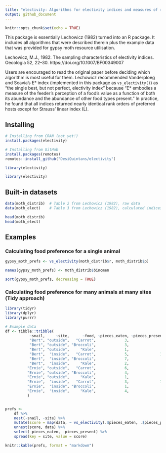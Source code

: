 ```yaml
---
title: "electivity: Algorithms for electivity indices and measures of resource use versus availability"
output: github_document
---
```


```r
knitr::opts_chunk$set(echo = TRUE)
```

This package is essentially Lechowicz (1982) turned into an R package. It includes
all algorithms that were described therein plus the example data that
was provided for gypsy moth resource utilisation.

Lechowicz, M.J., 1982. The sampling characteristics of electivity indices.
Oecologia 52, 22–30. https://doi.org/10.1007/BF00349007

Users are encouraged to read the original paper before deciding which algorithm
is most useful for them. Lechowicz recommended Vanderploeg and Scavia's E* index
(implemented in this package as `vs_electivity()`) as "the single best, but not
perfect, electivity index" because "E* embodies a measure of the feeder's
perception of a food's value as a function of both its abundance and the
abundance of other food types present." In practice, he found that all indices
returned nearly identical rank orders of preferred hosts except for Strauss'
linear index (L).


## Installing

```r
# Installing from CRAN (not yet!)
install.packages(electivity)

# Installing from GitHub
install.packages(remotes)
remotes::install_github("DesiQuintans/electivity")

library(electivity)
```

```r
library(electivity)
```


## Built-in datasets

```r
data(moth_distrib)  # Table 2 from Lechowicz (1982), raw data
data(moth_elect)    # Table 3 from Lechowicz (1982), calculated indices

head(moth_distrib)
head(moth_elect)
```


## Examples

### Calculating food preference for a single animal

```r
gypsy_moth_prefs <- vs_electivity(moth_distrib$r, moth_distrib$p)

names(gypsy_moth_prefs) <- moth_distrib$binomen

sort(gypsy_moth_prefs, decreasing = TRUE)
```

### Calculating food preference for many animals at many sites (Tidy approach)

```r
library(tidyr)
library(dplyr)
library(purrr)

# Example data
df <- tibble::tribble(
           ~snail,     ~site,      ~food, ~pieces_eaten, ~pieces_present,
           "Bert", "outside",   "Carrot",             3,               7,
           "Bert", "outside", "Broccoli",             3,               8,
           "Bert", "outside",     "Kale",             1,               1,
           "Bert",  "inside",   "Carrot",             5,              11,
           "Bert",  "inside", "Broccoli",             7,               3,
           "Bert",  "inside",     "Kale",             2,               4,
          "Ernie", "outside",   "Carrot",             6,               7,
          "Ernie", "outside", "Broccoli",             4,               8,
          "Ernie", "outside",     "Kale",             1,               1,
          "Ernie",  "inside",   "Carrot",             3,              11,
          "Ernie",  "inside", "Broccoli",             1,               3,
          "Ernie",  "inside",     "Kale",             4,               4
          )


prefs <- 
    df %>% 
    nest(-snail, -site) %>% 
    mutate(score = map(data, ~ vs_electivity(.$pieces_eaten, .$pieces_present))) %>% 
    unnest(score, data) %>% 
    select(-pieces_eaten, -pieces_present) %>% 
    spread(key = site, value = score)

knitr::kable(prefs, format = "markdown")
```